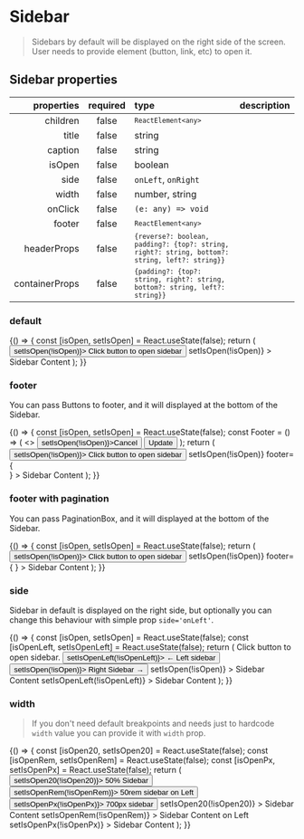 
<Meta title="Components/Sidebar" component={Sidebar} id="sidebar" />

# Sidebar

> Sidebars by default will be displayed on the right side of the screen. User needs to provide element (button, link, etc) to open it.

## Sidebar properties

| properties         | required | type                                                                                                            | description |
| ----------------:  | :------: | :-------------------------------------------------------------------------------------------------------------- | :---------- |
|   children         |  false   | <code>`ReactElement<any>`</code>                                                                                |             |
|      title         |  false   | string                                                                                                          |             |
|    caption         |  false   | string                                                                                                          |             |
|     isOpen         |  false   | boolean                                                                                                         |             |
|       side         |  false   | <code>onLeft</code>, <code>onRight</code>                                                                       |             |
|      width         |  false   | number, string                                                                                                  |             |
|    onClick         |  false   | <code>(e: any) => void</code>                                                                                   |             |
|     footer         |  false   | <code>`ReactElement<any>`</code>                                                                                |             |
|     headerProps    |  false   | <code>`{reverse?: boolean, padding?: {top?: string, right?: string, bottom?: string, left?: string}}`</code>    |             |
|     containerProps |  false   | <code>`{padding?: {top?: string, right?: string, bottom?: string, left?: string}}`</code>                       |             |

### default

<Canvas>
  <Story name="default">
    {() => {
      const [isOpen, setIsOpen] = React.useState(false);
      return (
        <Container>
          <Row justify="center">
            <Button onClick={() => setIsOpen(!isOpen)}>
              Click button to open sidebar
            </Button>
          </Row>
          <Sidebar
            title="Default sidebar"
            caption="Default sidebar caption"
            isOpen={isOpen}
            onClick={() => setIsOpen(!isOpen)}
          >
            Sidebar Content
          </Sidebar>
        </Container>
      );
    }}
  </Story>
</Canvas>

### footer

You can pass Buttons to footer, and it will displayed at the bottom of the Sidebar.

<Canvas>
  <Story name="footer">
    {() => {
      const [isOpen, setIsOpen] = React.useState(false);
      const Footer = () => (
        <>
          <Button onClick={() => setIsOpen(!isOpen)}>Cancel</Button>
          <Button>Update</Button>
        </>
      );
      return (
        <Container>
          <Row justify="center">
            <Button onClick={() => setIsOpen(!isOpen)}>
              Click button to open sidebar
            </Button>
          </Row>
          <Sidebar
            title="Default sidebar"
            isOpen={isOpen}
            onClick={() => setIsOpen(!isOpen)}
            footer={<Footer />}
          >
            Sidebar Content
          </Sidebar>
        </Container>
      );
    }}
  </Story>
</Canvas>

### footer with pagination

You can pass PaginationBox, and it will displayed at the bottom of the Sidebar.

<Canvas>
  <Story name="footer pagination">
    {() => {
      const [isOpen, setIsOpen] = React.useState(false);
      return (
        <Container>
          <Row justify="center">
            <Button onClick={() => setIsOpen(!isOpen)}>
              Click button to open sidebar
            </Button>
          </Row>
          <Sidebar
            title="Default sidebar"
            isOpen={isOpen}
            onClick={() => setIsOpen(!isOpen)}
            footer={
              <PaginationBox
                sidebar
                small
                count={400}
                from={0}
                size={20}
                setPage={0}
                setSize={20}
              />
            }
          >
            Sidebar Content
          </Sidebar>
        </Container>
      );
    }}
  </Story>
</Canvas>

### side

Sidebar in default is displayed on the right side, but optionally you can change this behaviour with simple prop `side='onLeft'`.

<Canvas>
  <Story name="side">
    {() => {
      const [isOpen, setIsOpen] = React.useState(false);
      const [isOpenLeft, setIsOpenLeft] = React.useState(false);
      return (
        <Container>
          <Row justify="center">
            <Text>Click button to open sidebar.</Text>
          </Row>
          <Row justify="space-around">
            <Col md={2}>
              <Button onClick={() => setIsOpenLeft(!isOpenLeft)}>
                ← Left sidebar
              </Button>
            </Col>
            <Col md={2}>
              <Button onClick={() => setIsOpen(!isOpen)}>
                Right Sidebar →
              </Button>
            </Col>
          </Row>
          <Sidebar
            title="Default sidebar"
            isOpen={isOpen}
            onClick={() => setIsOpen(!isOpen)}
          >
            Sidebar Content
          </Sidebar>
          <Sidebar
            side="onLeft"
            title="Left sidebar"
            isOpen={isOpenLeft}
            onClick={() => setIsOpenLeft(!isOpenLeft)}
          >
            Sidebar Content
          </Sidebar>
        </Container>
      );
    }}
  </Story>
</Canvas>

### width

> If you don't need default breakpoints and needs just to hardcode `width` value you can provide it with `width` prop.

<Canvas>
  <Story name="custom width">
    {() => {
      const [isOpen20, setIsOpen20] = React.useState(false);
      const [isOpenRem, setIsOpenRem] = React.useState(false);
      const [isOpenPx, setIsOpenPx] = React.useState(false);
      return (
        <Container>
          <Row justify="space-around">
            <Col md={2}>
              <Button onClick={() => setIsOpen20(!isOpen20)}>
                50% Sidebar
              </Button>
            </Col>
            <Col md={2}>
              <Button onClick={() => setIsOpenRem(!isOpenRem)}>
                50rem sidebar on Left
              </Button>
            </Col>
            <Col md={2}>
              <Button onClick={() => setIsOpenPx(!isOpenPx)}>
                700px sidebar
              </Button>
            </Col>
          </Row>
          <Sidebar
            title="Width: 50%"
            width="50%"
            isOpen={isOpen20}
            onClick={() => setIsOpen20(!isOpen20)}
          >
            Sidebar Content
          </Sidebar>
          <Sidebar
            title="Width: 50rem"
            width="50rem"
            side="onLeft"
            isOpen={isOpenRem}
            onClick={() => setIsOpenRem(!isOpenRem)}
          >
            Sidebar Content on Left
          </Sidebar>
          <Sidebar
            title="Width: 700px"
            width="700px"
            isOpen={isOpenPx}
            onClick={() => setIsOpenPx(!isOpenPx)}
          >
            Sidebar Content
          </Sidebar>
        </Container>
      );
    }}
  </Story>
</Canvas>
